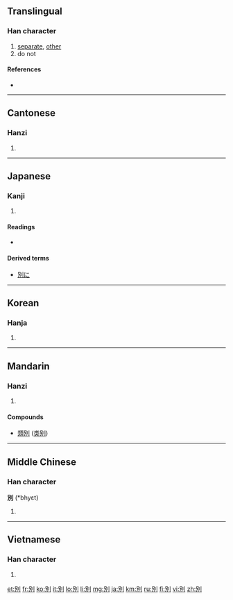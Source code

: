 {{also|别}}
==Translingual==

===Han character===
{{Han char|rn=18|rad=刀|as=05|sn=7|four=6220<sub>0</sub>|canj=口尸中弓 (RSLN)}}

# [[separate]], [[other]]
# do not

====References====
* {{Han ref|kx=0138.120|dkj=01924|dj=0312.010|hdz=10328.130|uh=5225|ud=21029|bh=A74F|bd=42831}}

----

==Cantonese==

===Hanzi===
{{yue-hanzi|jyut=|y=bit6|sim=别}}

# {{defn|Cantonese|sort=刀05}}

----

==Japanese==

===Kanji===
{{ja-kanji|grade=4|rs=刀05}}

# {{defn|Japanese}}

====Readings====
* {{ja-readings|on=[[べつ]] ([[betsu]]), [[べち]] ([[bechi]])|kun=[[わかれる]] ([[wakareru]]), [[わける]] ([[wakeru]]), [[わかれ]] ([[wakare]])}}

====Derived terms====
*[[別に]]

----

==Korean==

===Hanja===
{{ko-hanja|hangeul=별|rv=byeol|mr=pyŏl}}

# {{defn|Korean|sort=刀05}}

----

==Mandarin==

===Hanzi===
{{cmn-hanzi|sim=别|pin=[[bié]] ([[bie2]])|wg=pieh<sup>2</sup>}}

# {{defn|Mandarin|sort=刀05}}

====Compounds====
* [[類別]] ([[类别]])

----

==Middle Chinese==

===Han character===
'''別''' (*bhyɛt)<!--the asterisk indicates that this character appears more than four times in the Tang Dynasty corpus of literature-->

# {{defn|Middle Chinese|sort=刀05}}

----

==Vietnamese==

===Han character===
{{vi-hantu|[[biệt]], [[biết]], [[bét]], [[bết]], [[bệt]], [[bịt]], [[bẹt]], [[bít]]|rs=刀05}}

# {{defn|Vietnamese|sort=刀05}}

[[et:別]]
[[fr:別]]
[[ko:別]]
[[it:別]]
[[lo:別]]
[[li:別]]
[[mg:別]]
[[ja:別]]
[[km:別]]
[[ru:別]]
[[fi:別]]
[[vi:別]]
[[zh:別]]